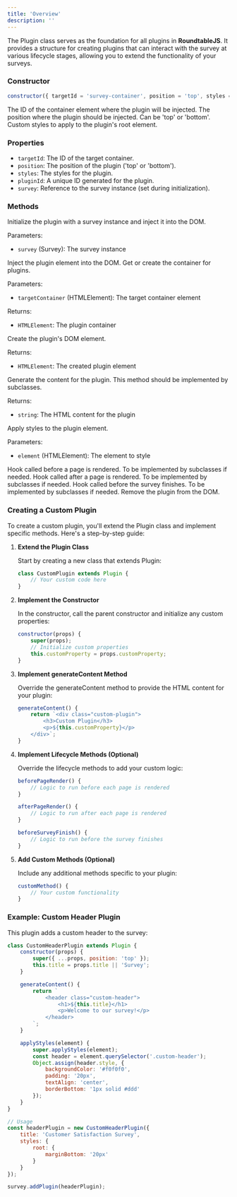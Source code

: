 ```yaml
---
title: 'Overview'
description: ''
---
```


The Plugin class serves as the foundation for all plugins in **RoundtableJS**. It provides a structure for creating plugins that can interact with the survey at various lifecycle stages, allowing you to extend the functionality of your surveys.

### Constructor

```javascript
constructor({ targetId = 'survey-container', position = 'top', styles = {} })
```

<ParamField path="targetId" type="string" default="survey-container">
  The ID of the container element where the plugin will be injected.
</ParamField>

<ParamField path="position" type="string" default="top">
  The position where the plugin should be injected. Can be 'top' or 'bottom'.
</ParamField>

<ParamField path="styles" type="object">
  Custom styles to apply to the plugin's root element.
</ParamField>

### Properties

- `targetId`: The ID of the target container.
- `position`: The position of the plugin ('top' or 'bottom').
- `styles`: The styles for the plugin.
- `pluginId`: A unique ID generated for the plugin.
- `survey`: Reference to the survey instance (set during initialization).

### Methods

<ParamField path="initialize" type="function">
  Initialize the plugin with a survey instance and inject it into the DOM.

  Parameters:
  - `survey` (Survey): The survey instance
</ParamField>

<ParamField path="injectPlugin" type="function">
  Inject the plugin element into the DOM.
</ParamField>

<ParamField path="getOrCreatePluginContainer" type="function">
  Get or create the container for plugins.

  Parameters:
  - `targetContainer` (HTMLElement): The target container element

  Returns:
  - `HTMLElement`: The plugin container
</ParamField>

<ParamField path="createPluginElement" type="function">
  Create the plugin's DOM element.

  Returns:
  - `HTMLElement`: The created plugin element
</ParamField>

<ParamField path="generateContent" type="function">
  Generate the content for the plugin. This method should be implemented by subclasses.

  Returns:
  - `string`: The HTML content for the plugin
</ParamField>

<ParamField path="applyStyles" type="function">
  Apply styles to the plugin element.

  Parameters:
  - `element` (HTMLElement): The element to style
</ParamField>

<ParamField path="beforePageRender" type="function">
  Hook called before a page is rendered. To be implemented by subclasses if needed.
</ParamField>

<ParamField path="afterPageRender" type="function">
  Hook called after a page is rendered. To be implemented by subclasses if needed.
</ParamField>

<ParamField path="beforeSurveyFinish" type="function">
  Hook called before the survey finishes. To be implemented by subclasses if needed.
</ParamField>

<ParamField path="destroy" type="function">
  Remove the plugin from the DOM.
</ParamField>

### Creating a Custom Plugin

To create a custom plugin, you'll extend the Plugin class and implement specific methods. Here's a step-by-step guide:

1. **Extend the Plugin Class**

   Start by creating a new class that extends Plugin:

   ```javascript
   class CustomPlugin extends Plugin {
       // Your custom code here
   }
   ```

2. **Implement the Constructor**

   In the constructor, call the parent constructor and initialize any custom properties:

   ```javascript
   constructor(props) {
       super(props);
       // Initialize custom properties
       this.customProperty = props.customProperty;
   }
   ```

3. **Implement generateContent Method**

   Override the generateContent method to provide the HTML content for your plugin:

   ```javascript
   generateContent() {
       return `<div class="custom-plugin">
           <h3>Custom Plugin</h3>
           <p>${this.customProperty}</p>
       </div>`;
   }
   ```

4. **Implement Lifecycle Methods (Optional)**

   Override the lifecycle methods to add your custom logic:

   ```javascript
   beforePageRender() {
       // Logic to run before each page is rendered
   }

   afterPageRender() {
       // Logic to run after each page is rendered
   }

   beforeSurveyFinish() {
       // Logic to run before the survey finishes
   }
   ```

5. **Add Custom Methods (Optional)**

   Include any additional methods specific to your plugin:

   ```javascript
   customMethod() {
       // Your custom functionality
   }
   ```

### Example: Custom Header Plugin

This plugin adds a custom header to the survey:

```javascript
class CustomHeaderPlugin extends Plugin {
    constructor(props) {
        super({ ...props, position: 'top' });
        this.title = props.title || 'Survey';
    }

    generateContent() {
        return `
            <header class="custom-header">
                <h1>${this.title}</h1>
                <p>Welcome to our survey!</p>
            </header>
        `;
    }

    applyStyles(element) {
        super.applyStyles(element);
        const header = element.querySelector('.custom-header');
        Object.assign(header.style, {
            backgroundColor: '#f0f0f0',
            padding: '20px',
            textAlign: 'center',
            borderBottom: '1px solid #ddd'
        });
    }
}

// Usage
const headerPlugin = new CustomHeaderPlugin({
    title: 'Customer Satisfaction Survey',
    styles: {
        root: {
            marginBottom: '20px'
        }
    }
});

survey.addPlugin(headerPlugin);
```